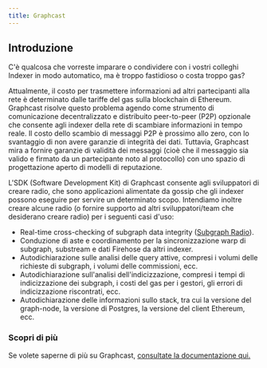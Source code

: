 ```yaml
---
title: Graphcast
---
```


## Introduzione

C'è qualcosa che vorreste imparare o condividere con i vostri colleghi Indexer in modo automatico, ma è troppo fastidioso o costa troppo gas?

Attualmente, il costo per trasmettere informazioni ad altri partecipanti alla rete è determinato dalle tariffe del gas sulla blockchain di Ethereum. Graphcast risolve questo problema agendo come strumento di comunicazione decentralizzato e distribuito peer-to-peer (P2P) opzionale che consente agli indexer della rete di scambiare informazioni in tempo reale. Il costo dello scambio di messaggi P2P è prossimo allo zero, con lo svantaggio di non avere garanzie di integrità dei dati. Tuttavia, Graphcast mira a fornire garanzie di validità dei messaggi (cioè che il messaggio sia valido e firmato da un partecipante noto al protocollo) con uno spazio di progettazione aperto di modelli di reputazione.

L'SDK (Software Development Kit) di Graphcast consente agli sviluppatori di creare radio, che sono applicazioni alimentate da gossip che gli indexer possono eseguire per servire un determinato scopo. Intendiamo inoltre creare alcune radio (o fornire supporto ad altri sviluppatori/team che desiderano creare radio) per i seguenti casi d'uso:

- Real-time cross-checking of subgraph data integrity ([Subgraph Radio](https://docs.graphops.xyz/graphcast/radios/subgraph-radio/intro)).
- Conduzione di aste e coordinamento per la sincronizzazione warp di subgraph, substream e dati Firehose da altri indexer.
- Autodichiarazione sulle analisi delle query attive, compresi i volumi delle richieste di subgraph, i volumi delle commissioni, ecc.
- Autodichiarazione sull'analisi dell'indicizzazione, compresi i tempi di indicizzazione dei subgraph, i costi del gas per i gestori, gli errori di indicizzazione riscontrati, ecc.
- Autodichiarazione delle informazioni sullo stack, tra cui la versione del graph-node, la versione di Postgres, la versione del client Ethereum, ecc.

### Scopri di più

Se volete saperne di più su Graphcast, [consultate la documentazione qui.](https://docs.graphops.xyz/graphcast/intro)
